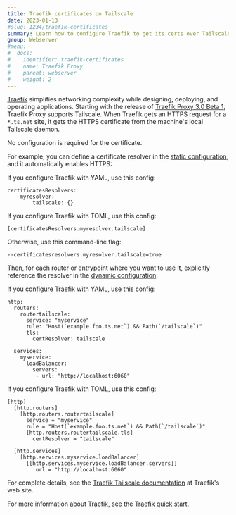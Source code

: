 ```yaml
---
title: Traefik certificates on Tailscale
date: 2023-01-13
#slug: 1234/traefik-certificates
summary: Learn how to configure Traefik to get its certs over Tailscale.
group: Webserver
#menu:
#  docs:
#    identifier: traefik-certificates
#    name: Traefik Proxy
#    parent: webserver
#    weight: 2
---
```


[Traefik][traefik] simplifies networking complexity while designing, deploying, and operating applications. Starting with
the release of [Traefik Proxy 3.0 Beta 1][traefik-proxy-release], Traefik Proxy supports Tailscale. When Traefik gets
an HTTPS request for a `*.ts.net` site, it gets the HTTPS certificate from the machine's local Tailscale daemon.

No configuration is required for the certificate.

For example, you can define a certificate resolver in the [static configuration][config], and it automatically enables HTTPS:

If you configure Traefik with YAML, use this config:

```
certificatesResolvers:
    myresolver:
        tailscale: {}
```

If you configure Traefik with TOML, use this config:

```
[certificatesResolvers.myresolver.tailscale]
```

Otherwise, use this command-line flag:

```
--certificatesresolvers.myresolver.tailscale=true
```

Then, for each router or entrypoint where you want to use it, explicitly reference the
resolver in the [dynamic configuration][dynconfig]:

If you configure Traefik with YAML, use this config:

```
http:
  routers:
    routertailscale:
      service: "myservice"
      rule: "Host(`example.foo.ts.net`) && Path(`/tailscale`)"
      tls:
        certResolver: tailscale

  services:
    myservice:
      loadBalancer:
        servers:
         - url: "http://localhost:6060"
```

If you configure Traefik with TOML, use this config:

```
[http]
  [http.routers]
    [http.routers.routertailscale]
      service = "myservice"
      rule = "Host(`example.foo.ts.net`) && Path(`/tailscale`)"
      [http.routers.routertailscale.tls]
        certResolver = "tailscale"

  [http.services]
    [http.services.myservice.loadBalancer]
      [[http.services.myservice.loadBalancer.servers]]
         url = "http://localhost:6060"
```

For complete details, see the [Traefik Tailscale documentation][traefik-tailscale] at Traefik's web site.

For more information about Traefik, see the [Traefik quick start][traefik-get-started].

[config]: https://doc.traefik.io/traefik/getting-started/configuration-overview/#the-static-configuration
[dynconfig]: https://doc.traefik.io/traefik/getting-started/configuration-overview/#the-dynamic-configuration
[traefik-proxy-release]: https://github.com/traefik/traefik/blob/master/CHANGELOG.md#v300-beta1-2022-12-05
[traefik-get-started]: https://doc.traefik.io/traefik/getting-started/quick-start/
[traefik-tailscale]: https://doc.traefik.io/traefik/master/https/tailscale/
[traefik]: https://doc.traefik.io/
